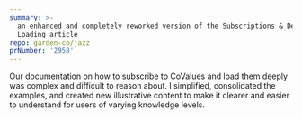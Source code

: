 ```yaml
---
summary: >-
  an enhanced and completely reworked version of the Subscriptions & Deep
  Loading article
repo: garden-co/jazz
prNumber: '2958'
---
```

Our documentation on how to subscribe to CoValues and load them deeply was complex and difficult to reason about. I simplified, consolidated the examples, and created new illustrative content to make it clearer and easier to understand for users of varying knowledge levels.
